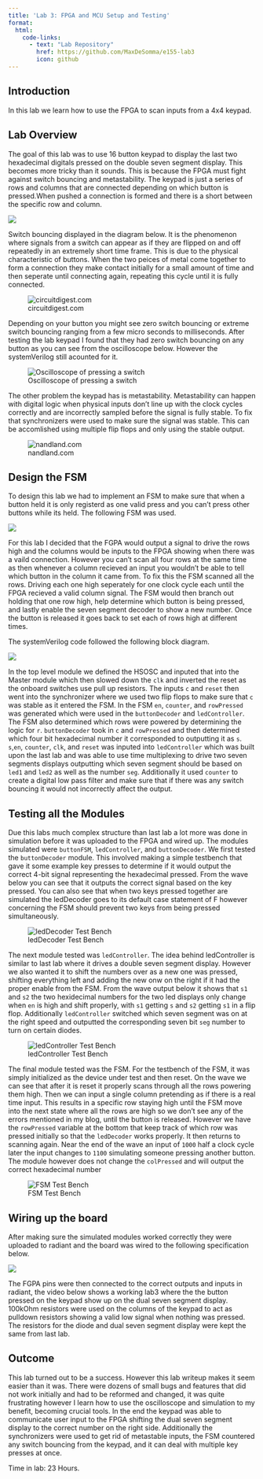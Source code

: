 ```yaml
---
title: 'Lab 3: FPGA and MCU Setup and Testing'
format:
  html: 
    code-links:
      - text: "Lab Repository"
        href: https://github.com/MaxDeSomma/e155-lab3
        icon: github
---
```


## Introduction
In this lab we learn how to use the FPGA to scan inputs from a 4x4 keypad.

## Lab Overview
The goal of this lab was to use 16 button keypad to display the last two hexadecimal digitals pressed on the double seven segment display. This becomes more tricky than it sounds. This is because the FPGA must fight against switch bouncing and metastability. The keypad is just a series of rows and columns that are connected depending on which button is pressed.When pushed a connection is formed and there is a short between the specific row and column. 

![](images/keypad.png)

Switch bouncing displayed in the diagram below. It is the phenomenon where signals from a switch can appear as if they are flipped on and off repeatedly in an extremely short time frame. This is due to the physical characteristic of buttons. When the two peices of metal come together to form a connection they make contact initially for a small amount of time and then seperate until connecting again, repeating this cycle until it is fully connected. 

![circuitdigest.com](images/switchBouncing.png)

Depending on your button you might see zero switch bouncing or extreme switch bouncing ranging from a few micro seconds to milliseconds. After testing the lab keypad I found that they had zero switch bouncing on any button as you can see from the oscilloscope below. However the systemVerilog still acounted for it. 

![Oscilloscope of pressing a switch](images/noSwitchBouncing.png)

The other problem the keypad has is metastability. Metastability can happen with digital logic when physical inputs don't line up with the clock cycles correctly and are incorrectly sampled before the signal is fully stable. To fix that synchronizers were used to make sure the signal was stable. This can be accomlished using multiple flip flops and only using the stable output. 

![nandland.com](images/metastability.png)

## Design the FSM
To design this lab we had to implement an FSM to make sure that when a button held it is only registerd as one valid press and you can't press other buttons while its held. The following FSM was used.

![](images/fsm.png)

For this lab I decided that the FGPA would output a signal to drive the rows high and the columns would be inputs to the FPGA showing when there was a vaild connection. However you can't scan all four rows at the same time as then whenever a column recieved an input you wouldn't be able to tell which button in the column it came from. To fix this the FSM scanned all the rows. Driving each one high seperately for one clock cycle each until the FPGA recieved a valid column signal. The FSM would then branch out holding that one row high, help determine which button is being pressed, and lastly enable the seven segment decoder to show a new number. Once the button is released it goes back to set each of rows high at different times.

The systemVerilog code followed the following block diagram. 

![](images/lab3BlockDiagram.png)

In the top level module we defined the HSOSC and inputed that into the Master module which then slowed down the `clk` and inverted the reset as the onboard switches use pull up resistors. The inputs `c` and `reset` then went into the synchronizer where we used two flip flops to make sure that `c` was stable as it entered the FSM. In the FSM `en`, `counter`, and `rowPressed` was generated which were used in the `buttonDecoder` and `ledController`. The FSM also determined which rows were powered by determining the logic for `r`. `buttonDecoder` took in `c` and `rowPressed` and then determined which four bit hexadecimal number it corresponded to outputting it as `s`. `s`,`en`, `counter`, `clk`, and `reset` was inputed into `ledController` which was built upon the last lab and was able to use time multiplexing to drive two seven segments displays outputting which seven segment should be based on `led1` and `led2` as well as the number `seg`. Additionally it used `counter` to create a digital low pass filter and make sure that if there was any switch bouncing it would not incorrectly affect the output.

## Testing all the Modules
Due this labs much complex structure than last lab a lot more was done in simulation before it was uploaded to the FPGA and wired up. The modules simulated were `buttonFSM`, `ledController`, and `buttonDecoder`. We first tested the `buttonDecoder` module. This involved making a simple testbench that gave it some example key presses to determine if it would output the correct 4-bit signal representing the hexadecimal pressed. From the wave below you can see that it outputs the correct signal based on the key pressed. You can also see that when two keys pressed together are simulated the ledDecoder goes to its default case statement of F however concerning the FSM should prevent two keys from being pressed simultaneously.

![ledDecoder Test Bench](images/decoderTB.png)

The next module tested was `ledController`. The idea behind ledController is similar to last lab where it drives a double seven segment display. However we also wanted it to shift the numbers over as a new one was pressed, shifting everything left and adding the new onw on the right if it had the proper enable from the FSM. From the wave output below it shows that `s1` and `s2` the two hexidecimal numbers for the two led displays only change when `en` is high and shift properly, with `s1` getting `s` and `s2` getting `s1` in a flip flop. Additionally `ledController` switched which seven segment was on at the right speed and outputted the corresponding seven bit `seg` number to turn on certain diodes.

![ledController Test Bench](images/controllerTB.png)

The final module tested was the FSM. For the testbench of the FSM, it was simply initialized as the device under test and then reset. On the wave we can see that after it is reset it properly scans through all the rows powering them high. Then we can input a single column pretending as if there is a real time input. This results in a specific row staying high until the FSM move into the next state where all the rows are high so we don't see any of the errors mentioned in my blog, until the button is released. However we have the `rowPressed` variable at the bottom that keep track of which row was pressed initially so that the `ledDecoder` works properly. It then returns to scanning again. Near the end of the wave an input of `1000` half a clock cycle later the input changes to `1100` simulating someone pressing another button. The module however does not change the `colPressed` and will output the correct hexadecimal number

![FSM Test Bench](images/fsmTB.png)

## Wiring up the board
After making sure the simulated modules worked correctly they were uploaded to radiant and the board was wired to the following specification below.

![](images/pins.png)

The  FGPA pins were then connected to the correct outputs and inputs in radiant, the video below shows a working lab3 where the the button pressed on the keypad show up on the dual seven segment display. 100kOhm resistors were used on the columns of the keypad to act as pulldown resistors showing a valid low signal when nothing was pressed. The resistors for the diode and dual seven segment display were kept the same from last lab.

## Outcome
This lab turned out to be a success. However this lab writeup makes it seem easier than it was. There were dozens of small bugs and features that did not work initially and had to be reformed and changed, it was quite frustrating however I learn how to use the oscilloscope and simulation to my benefit, becoming crucial tools. In the end the keypad was able to communicate user input to the FPGA shifting the dual seven segment display to the correct number on the right side. Additionally the synchronizers were used to get rid of metastable inputs, the FSM countered any switch bouncing from the keypad, and it can deal with multiple key presses at once. 

Time in lab: 23 Hours. 


